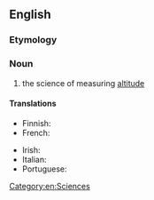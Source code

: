 ==English==

===Etymology===
{{suffix|en|altitude|alt1=alti(tude)|metry}}

===Noun===
{{en-noun|~}}

# the science of measuring [[altitude]]

====Translations====
{{trans-top|the science of measuring altitude}}
* Finnish: {{t|fi|altimetria}}
* French: {{t+|fr|altimétrie|f}}
{{trans-mid}}
* Irish: {{t|ga|airdemhéadracht|f}}
* Italian: {{t+|it|altimetria|f}}
* Portuguese: {{t|pt|altimetria|f}}
{{trans-bottom}}

[[Category:en:Sciences]]